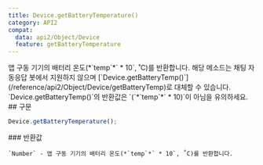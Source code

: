 ```yaml
---
title: Device.getBatteryTemperature()
category: API2
compat:
  data: api2/Object/Device
  feature: getBatteryTemperature
---
```


<Section>
  앱 구동 기기의 배터리 온도(*`temp`*` * 10`, ˚C)를 반환합니다. 해당 메소드는 채팅 자동응답 봇에서 지원하지 않으며
  [`Device.getBatteryTemp()`](/reference/api2/Object/Device/getBatteryTemp)로 대체할 수 있습니다. `Device.getBatteryTemp()`의 반환값은 `(`*`temp`*` *
  10)`이 아님을 유의하세요.
</Section>
<Section>
  ## 구문

  ~~~js
  Device.getBatteryTemperature();
  ~~~

  <Section>
    ### 반환값

    `Number` - 앱 구동 기기의 배터리 온도(*`temp`*` * 10`, ˚C)를 반환합니다.
  </Section>
</Section>